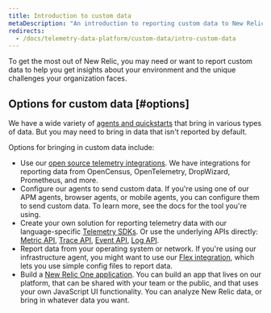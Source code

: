 ```yaml
---
title: Introduction to custom data
metaDescription: "An introduction to reporting custom data to New Relic: why you'd want to do that, and how to start."
redirects:
  - /docs/telemetry-data-platform/custom-data/intro-custom-data
---
```


To get the most out of New Relic, you may need or want to report custom data to help you get insights about your environment and the unique challenges your organization faces. 

## Options for custom data [#options]

We have a wide variety of [agents and quickstarts](https://newrelic.com/instant-observability/) that bring in various types of data. But you may need to bring in data that isn't reported by default. 

Options for bringing in custom data include: 

* Use our [open source telemetry integrations](/docs/integrations/open-source-telemetry-integrations/get-started/introduction-new-relics-open-source-telemetry-integrations). We have integrations for reporting data from OpenCensus, OpenTelemetry, DropWizard, Prometheus, and more. 
* Configure our agents to send custom data. If you're using one of our APM agents, browser agents, or mobile agents, you can configure them to send custom data. To learn more, see the docs for the tool you're using. 
* Create your own solution for reporting telemetry data with our language-specific [Telemetry SDKs](/docs/telemetry-data-platform/ingest-manage-data/ingest-apis/telemetry-sdks-report-custom-telemetry-data). Or use the underlying APIs directly: [Metric API](/docs/telemetry-data-platform/ingest-manage-data/ingest-apis/introduction-metric-api), [Trace API](/docs/distributed-tracing/trace-api/introduction-trace-api), [Event API](/docs/telemetry-data-platform/ingest-manage-data/ingest-apis/introduction-event-api), [Log API](/docs/logs/log-management/log-api/introduction-log-api). 
* Report data from your operating system or network. If you're using our infrastructure agent, you might want to use our [Flex integration](/docs/integrations/host-integrations/host-integrations-list/flex-integration-tool-build-your-own-integration), which lets you use simple config files to report data.  
* Build a [New Relic One application](/docs/new-relic-one/use-new-relic-one/build-new-relic-one/new-relic-one-build-your-own-custom-new-relic-one-application). You can build an app that lives on our platform, that can be shared with your team or the public, and that uses your own JavaScript UI functionality. You can analyze New Relic data, or bring in whatever data you want. 
